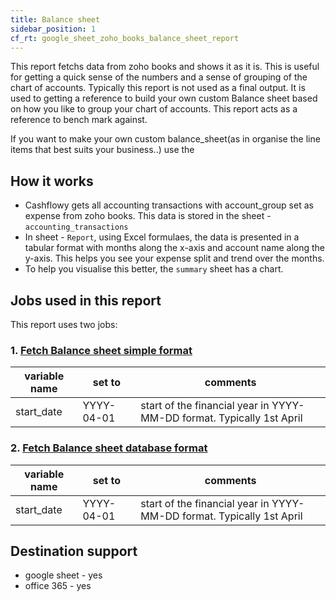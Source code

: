 ```yaml
---
title: Balance sheet
sidebar_position: 1
cf_rt: google_sheet_zoho_books_balance_sheet_report
---
```


<Gsheet
  src="https://docs.google.com/spreadsheets/d/19TG5W3gIIymhdMr9k1UMgWZ0iZsAh63ixi6MRoCxjIc/edit#gid=0"
  type="report"
/>


This report fetchs data from zoho books and shows it as it is. This is useful for getting a quick sense of the numbers and a sense of grouping of the chart of accounts. Typically this report is not used as a final output. It is used to getting a reference to build your own custom Balance sheet based on how you like to group your chart of accounts. This report acts as a reference to bench mark against. 

If you want to make your own custom balance_sheet(as in organise the line items that best suits your business..) use the 

<AddReport
  template={frontMatter.cf_rt}
/>


## How it works 
- Cashflowy gets all accounting transactions with account_group set as expense from zoho books. This data is stored in the sheet - `accounting_transactions`
- In sheet - `Report`, using Excel formulaes, the data is presented in a tabular format with months along the x-axis and account name along the y-axis. This helps you see your expense split and trend over the months. 
- To help you visualise this better, the `summary` sheet has a chart.  


## Jobs used in this report
This report uses two jobs:
### 1. [Fetch Balance sheet simple format](/library/jobs/zoho_books/fetch_balance_sheet/simple_format)
| variable name | set to | comments|
| --- | --- | --- | 
| start_date| YYYY-04-01 | start of the financial year in YYYY-MM-DD format. Typically 1st April |

### 2. [Fetch Balance sheet database format](/library/jobs/zoho_books/fetch_balance_sheet/database_format)

| variable name | set to | comments|
| --- | --- | --- | 
| start_date| YYYY-04-01 | start of the financial year in YYYY-MM-DD format. Typically 1st April |


## Destination support 
- google sheet - yes
- office 365 - yes
